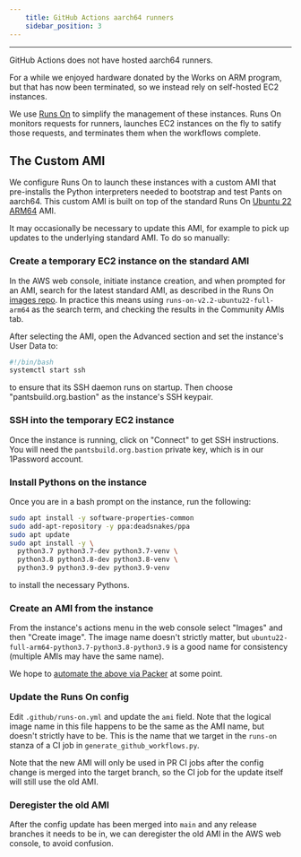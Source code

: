 ```yaml
---
    title: GitHub Actions aarch64 runners
    sidebar_position: 3
---
```


---

GitHub Actions does not have hosted aarch64 runners.

For a while we enjoyed hardware donated by the Works on ARM program, but that has now been terminated,
so we instead rely on self-hosted EC2 instances.

We use [Runs On](https://runs-on.com/) to simplify the management of these instances. Runs On monitors
requests for runners, launches EC2 instances on the fly to satify those requests, and terminates them
when the workflows complete.

## The Custom AMI

We configure Runs On to launch these instances with a custom AMI that pre-installs the Python interpreters
needed to bootstrap and test Pants on aarch64. This custom AMI is built on top of the standard Runs On
[Ubuntu 22 ARM64](runs-on-v2.2-ubuntu22-full-arm64-*) AMI.

It may occasionally be necessary to update this AMI, for example to pick up updates to the underlying standard
AMI. To do so manually:

### Create a temporary EC2 instance on the standard AMI

In the AWS web console, initiate instance creation, and when prompted for an AMI, search for the
latest standard AMI, as described in the Runs On [images repo](https://github.com/runs-on/runner-images-for-aws).
In practice this means using `runs-on-v2.2-ubuntu22-full-arm64` as the search term, and checking the results
in the Community AMIs tab.

After selecting the AMI, open the Advanced section and set the instance's User Data to:

```bash
#!/bin/bash
systemctl start ssh
```

to ensure that its SSH daemon runs on startup. Then choose "pantsbuild.org.bastion" as the
instance's SSH keypair.

### SSH into the temporary EC2 instance

Once the instance is running, click on "Connect" to get SSH instructions. You will need the
`pantsbuild.org.bastion` private key, which is in our 1Password account.

### Install Pythons on the instance

Once you are in a bash prompt on the instance, run the following:

```bash
sudo apt install -y software-properties-common
sudo add-apt-repository -y ppa:deadsnakes/ppa
sudo apt update
sudo apt install -y \
  python3.7 python3.7-dev python3.7-venv \
  python3.8 python3.8-dev python3.8-venv \
  python3.9 python3.9-dev python3.9-venv
```

to install the necessary Pythons.

### Create an AMI from the instance

From the instance's actions menu in the web console select "Images" and then "Create image".
The image name doesn't strictly matter, but `ubuntu22-full-arm64-python3.7-python3.8-python3.9`
is a good name for consistency (multiple AMIs may have the same name).

We hope to [automate the above via Packer](https://runs-on.com/guides/building-custom-ami-with-packer/)
at some point.

### Update the Runs On config

Edit `.github/runs-on.yml` and update the `ami` field. Note that the logical image name in this file
happens to be the same as the AMI name, but doesn't strictly have to be. This is the name that we
target in the `runs-on` stanza of a CI job in `generate_github_workflows.py`.

Note that the new AMI will only be used in PR CI jobs after the config change is merged into the
target branch, so the CI job for the update itself will still use the old AMI.

### Deregister the old AMI

After the config update has been merged into `main` and any release branches it needs to be in,
we can deregister the old AMI in the AWS web console, to avoid confusion.
